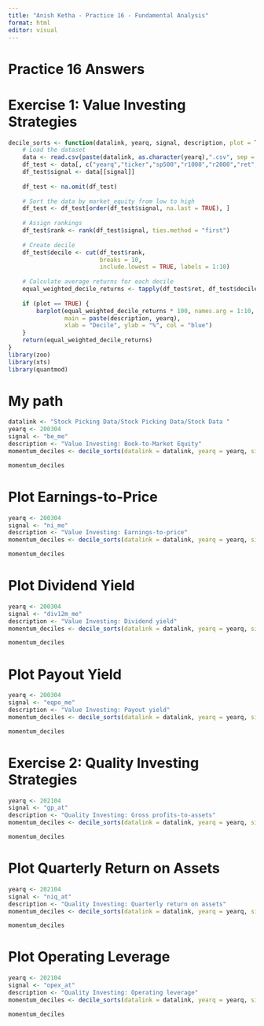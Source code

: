 ---
title: "Anish Ketha - Practice 16 - Fundamental Analysis"
format: html
editor: visual
---

## 

# **Practice 16 Answers**

# **Exercise 1: Value Investing Strategies**

```{r}
decile_sorts <- function(datalink, yearq, signal, description, plot = TRUE){
    # Load the dataset
    data <- read.csv(paste(datalink, as.character(yearq),".csv", sep = ""))
    df_test <- data[, c("yearq","ticker","sp500","r1000","r2000","ret","market_equity")]
    df_test$signal <- data[[signal]]
    
    df_test <- na.omit(df_test)
    
    # Sort the data by market_equity from low to high
    df_test <- df_test[order(df_test$signal, na.last = TRUE), ]
    
    # Assign rankings 
    df_test$rank <- rank(df_test$signal, ties.method = "first")
    
    # Create decile 
    df_test$decile <- cut(df_test$rank, 
                          breaks = 10,
                          include.lowest = TRUE, labels = 1:10)
    
    # Calculate average returns for each decile
    equal_weighted_decile_returns <- tapply(df_test$ret, df_test$decile, mean, na.rm = TRUE)
     
    if (plot == TRUE) {
        barplot(equal_weighted_decile_returns * 100, names.arg = 1:10,  
                main = paste(description, yearq), 
                xlab = "Decile", ylab = "%", col = "blue")
    }
    return(equal_weighted_decile_returns)
}
library(zoo)
library(xts)
library(quantmod)
```

# My path

```{r}
datalink <- "Stock Picking Data/Stock Picking Data/Stock Data "
yearq <- 200304
signal <- "be_me"
description <- "Value Investing: Book-to-Market Equity"
momentum_deciles <- decile_sorts(datalink = datalink, yearq = yearq, signal = signal, description = description)
```

```{r}
momentum_deciles
```

# Plot Earnings-to-Price

```{r}
yearq <- 200304
signal <- "ni_me"
description <- "Value Investing: Earnings-to-price"
momentum_deciles <- decile_sorts(datalink = datalink, yearq = yearq, signal = signal, description = description)
```

```{r}
momentum_deciles
```

# Plot Dividend Yield

```{r}
yearq <- 200304
signal <- "div12m_me"
description <- "Value Investing: Dividend yield"
momentum_deciles <- decile_sorts(datalink = datalink, yearq = yearq, signal = signal, description = description)
```

```{r}
momentum_deciles
```

# Plot Payout Yield

```{r}
yearq <- 200304
signal <- "eqpo_me"
description <- "Value Investing: Payout yield"
momentum_deciles <- decile_sorts(datalink = datalink, yearq = yearq, signal = signal, description = description)
```

```{r}
momentum_deciles
```

# Exercise 2: Quality Investing Strategies 

```{r}
yearq <- 202104
signal <- "gp_at"
description <- "Quality Investing: Gross profits-to-assets"
momentum_deciles <- decile_sorts(datalink = datalink, yearq = yearq, signal = signal, description = description)
```

```{r}
momentum_deciles
```

# Plot Quarterly Return on Assets

```{r}
yearq <- 202104
signal <- "niq_at"
description <- "Quality Investing: Quarterly return on assets"
momentum_deciles <- decile_sorts(datalink = datalink, yearq = yearq, signal = signal, description = description)
```

```{r}
momentum_deciles
```

# Plot Operating Leverage

```{r}
yearq <- 202104
signal <- "opex_at"
description <- "Quality Investing: Operating leverage"
momentum_deciles <- decile_sorts(datalink = datalink, yearq = yearq, signal = signal, description = description)
```

```{r}
momentum_deciles
```

# 
